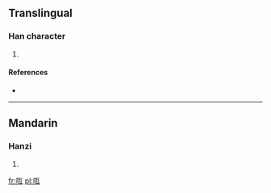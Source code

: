 ==Translingual==

===Han character===
{{Han char|rn=30|rad=口|as=05|sn=8|four=|canj=口一女弓 (RMVN)}}

# {{defn|Han|sort=口05}}

====References====
* {{Han ref|kx=0185.211|dkj=03511|hdz=10588.060|uh=5493|ud=21651}}

----

==Mandarin==

===Hanzi===
{{cmn-hanzi|pin=[[wǎ]] ([[wa3]])|wg=wa<sup>3</sup>}}

# {{defn|Mandarin|sort=口05}}

[[fr:咓]]
[[pl:咓]]